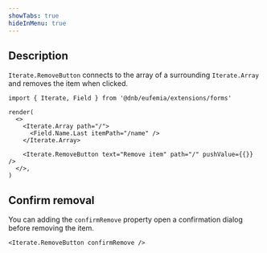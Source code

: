 ```yaml
---
showTabs: true
hideInMenu: true
---
```


## Description

`Iterate.RemoveButton` connects to the array of a surrounding `Iterate.Array` and removes the item when clicked.

```tsx
import { Iterate, Field } from '@dnb/eufemia/extensions/forms'

render(
  <>
    <Iterate.Array path="/">
      <Field.Name.Last itemPath="/name" />
    </Iterate.Array>

    <Iterate.RemoveButton text="Remove item" path="/" pushValue={{}} />
  </>,
)
```

## Confirm removal

You can adding the `confirmRemove` property open a confirmation dialog before removing the item.

```tsx
<Iterate.RemoveButton confirmRemove />
```
